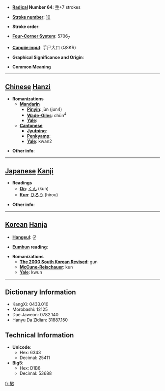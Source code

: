 * '''[[Wiktionary:Chinese radical index| Radical]] Number 64''': [[Wiktionary:Chinese radical index 手|手]]+7 strokes

* '''[[Wiktionary:Chinese total strokes index|Stroke number]]''': [[Wiktionary:Chinese total strokes index 10|10]]

* '''Stroke order''': 

* '''[[Wiktionary:Chinese four corner index|Four-Corner System]]''': 5706<sub>7</sub>

* '''[[Wiktionary:Chinese Cangjie index|Cangjie input]]''': 手尸大口 (QSKR)

* '''Graphical Significance and Origin''': 

* '''Common Meaning'''

----

== [[Chinese]] [[Hanzi]] ==

* '''Romanizations'''
** '''[[Mandarin]]'''
*** '''[[Pinyin]]''': jùn (jun4)
*** '''[[Wade-Giles]]''': chün<sup>4</sup>
*** '''[[Yale]]''': 
** '''[[Cantonese]]'''
*** '''[[Jyutping]]''':
*** '''[[Penkyamp]]''': 
*** '''[[Yale]]''': kwan2

* '''Other info''': 

----

== [[Japanese]] [[Kanji]] ==

* '''Readings'''
** '''[[On]]''': [[くん]] (kun)
** '''[[Kun]]''': [[ひろう]] (hirou)

* '''Other info''':  

----

== [[Korean]] [[Hanja]] ==

* '''[[Hangeul]]''': 군

* '''[[Eumhun]] reading''': 

* '''Romanizations'''
** '''[[The 2000 South Korean Revised Romanization|The 2000 South Korean Revised]]''': gun
** '''[[McCune-Reischauer]]''': kun
** '''[[Yale]]''': kwun

----

== Dictionary Information ==

* KangXi: 0433.010
* Morobashi: 12125
* Dae Jaweon: 0782.140
* Hanyu Da Zidian: 31887.150

== Technical Information ==

* '''Unicode''':
** Hex: 6343
** Decimal: 25411
* '''Big5''':
** Hex: D1B8
** Decimal: 53688

[[fr:捃]]